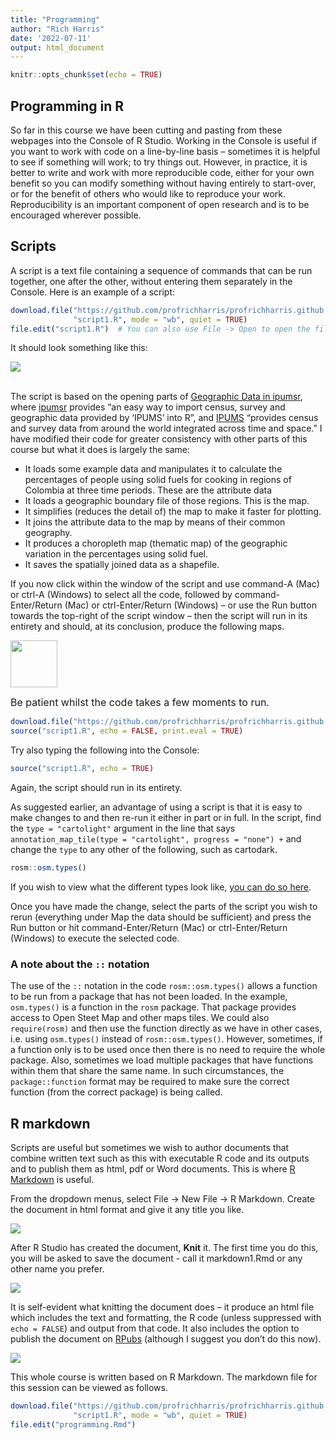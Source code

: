 ```yaml
---
title: "Programming"
author: "Rich Harris"
date: '2022-07-11'
output: html_document
---
```


```r
knitr::opts_chunk$set(echo = TRUE)
```

## Programming in R

So far in this course we have been cutting and pasting from these webpages into the Console of R Studio. Working in the Console is useful if you want to work with code on a line-by-line basis -- sometimes it is helpful to see if something will work; to try things out. However, in practice, it is better to write and work with more reproducible code, either for your own benefit so you can modify something without having entirely to start-over, or for the benefit of others who would like to reproduce your work. Reproducibility is an important component of open research and is to be encouraged wherever possible.

## Scripts

A script is a text file containing a sequence of commands that can be run together, one after the other, without entering them separately in the Console. Here is an example of a script:

```r
download.file("https://github.com/profrichharris/profrichharris.github.io/raw/main/MandM/scripts/script1.R",
              "script1.R", mode = "wb", quiet = TRUE)
file.edit("script1.R")  # You can also use File -> Open to open the file
```

It should look something like this:

![](script1.png)

</br>
The script is based on the opening parts of [Geographic Data in ipumsr](https://cran.r-project.org/web/packages/ipumsr/vignettes/ipums-geography.html){target="_blank"}, where [ipumsr](https://cran.r-project.org/web/packages/ipumsr/index.html){target="_blank"} provides "an easy way to import census, survey and geographic data provided by 'IPUMS' into R", and [IPUMS](https://www.ipums.org/){target="_blank"} "provides census and survey data from around the world integrated across time and space." I have modified their code for greater consistency with other parts of this course but what it does is largely the same:

- It loads some example data and manipulates it to calculate the percentages of people using solid fuels for cooking in regions of Colombia at three time periods. These are the attribute data
- It loads a geographic boundary file of those regions. This is the map.
- It simplifies (reduces the detail of) the map to make it faster for plotting.
- It joins the attribute data to the map by means of their common geography.
- It produces a choropleth map (thematic map) of the geographic variation in the percentages using solid fuel.
- It saves the spatially joined data as a shapefile.

If you now click within the window of the script and use command-A (Mac) or ctrl-A (Windows) to select all the code, followed by command-Enter/Return (Mac) or ctrl-Enter/Return (Windows) -- or use the Run button towards the top-right of the script window -- then the script will run in its entirety and should, at its conclusion, produce the following maps.

![](hazard.gif){width=75}

<font size = 3>Be patient whilst the code takes a few moments to run.</font>

```r
download.file("https://github.com/profrichharris/profrichharris.github.io/raw/main/MandM/scripts/script1.R", "script1.R", mode = "wb", quiet = TRUE)
source("script1.R", echo = FALSE, print.eval = TRUE)
```

Try also typing the following into the Console:

```r
source("script1.R", echo = TRUE)
```

Again, the script should run in its entirety.

As suggested earlier, an advantage of using a script is that it is easy to make changes to and then re-run it either in part or in full. In the script, find the `type = "cartolight"` argument in the line that says `annotation_map_tile(type = "cartolight", progress = "none") +` and change the `type` to any other of the following, such as cartodark.

```r
rosm::osm.types()
```

If you wish to view what the different types look like, [you can do so here](http://leaflet-extras.github.io/leaflet-providers/preview/index.html){target="_blank"}.

Once you have made the change, select the parts of the script you wish to rerun (everything under Map the data should be sufficient) and press the Run button or hit command-Enter/Return (Mac) or ctrl-Enter/Return (Windows) to execute the selected code.

### A note about the `::` notation

The use of the `::` notation in the code `rosm::osm.types()` allows a function to be run from a package that has not been loaded. In the example, `osm.types()` is a function in the `rosm` package. That package provides access to Open Steet Map and other maps tiles. We could also `require(rosm)` and then use the function directly as we have in other cases, i.e. using `osm.types()` instead of `rosm::osm.types()`. However, sometimes, if a function only is to be used once then there is no need to require the whole package. Also, sometimes we load multiple packages that have functions within them that share the same name. In such circumstances, the `package::function` format may be required to make sure the correct function (from the correct package) is being called.

## R markdown

Scripts are useful but sometimes we wish to author documents that combine written text such as this with executable R code and its outputs and to publish them as html, pdf or Word documents. This is where [R Markdown](https://rmarkdown.rstudio.com/lesson-1.html){target="_blank"} is useful.

From the dropdown menus, select File -> New File -> R Markdown. Create the document in html format and give it any title you like.

![](markdown.jpg)

After R Studio has created the document, **Knit** it. The first time you do this, you will be asked to save the document - call it markdown1.Rmd or any other name you prefer.

![](knit.jpg)

It is self-evident what knitting the document does -- it produce an html file which includes the text and formatting, the R code (unless suppressed with `echo = FALSE`) and output from that code. It also includes the option to publish the document on [RPubs](https://rpubs.com/) (although I suggest you don't do this now).

![](publish.jpg)

This whole course is written based on R Markdown. The markdown file for this session can be viewed as follows.

```r
download.file("https://github.com/profrichharris/profrichharris.github.io/raw/main/MandM/scripts/script1.R",
              "script1.R", mode = "wb", quiet = TRUE)
file.edit("programming.Rmd")  
```


